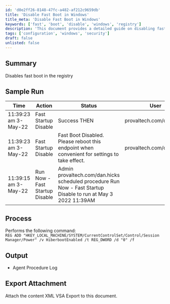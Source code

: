 ```yaml
---
id: 'd0e2ff26-8148-47fc-a482-af212c9659db'
title: 'Disable Fast Boot in Windows'
title_meta: 'Disable Fast Boot in Windows'
keywords: ['fast', 'boot', 'disable', 'windows', 'registry']
description: 'This document provides a detailed guide on disabling fast boot in Windows through registry modifications. It includes sample runs, processes involved, and output logs to ensure successful execution.'
tags: ['configuration', 'windows', 'security']
draft: false
unlisted: false
---
```

## Summary

Disables fast boot in the registry

## Sample Run

| Time                    | Action                    | Status                                                                 | User                        |
|-------------------------|---------------------------|------------------------------------------------------------------------|-----------------------------|
| 11:39:23 am 3-May-22   | Fast Startup Disable       | Success THEN                                                          | provaltech.com/dan.hicks    |
| 11:39:23 am 3-May-22   | Fast Startup Disable       | Fast Boot Disabled. Please reboot this endpoint when convenient for settings to take effect. | provaltech.com/dan.hicks    |
| 11:39:15 am 3-May-22   | Run Now - Fast Startup Disable | Admin provaltech.com/dan.hicks scheduled procedure Run Now - Fast Startup Disable to run at May 3 2022 11:39AM |                             |

## Process

Performs the following command:  
`REG ADD "HKEY_LOCAL_MACHINE/SYSTEM/CurrentControlSet/Control/Session Manager/Power" /v HiberbootEnabled /t REG_DWORD /d "0" /f`

## Output

- Agent Procedure Log

## Export Attachment

Attach the content XML VSA Export to this document.











